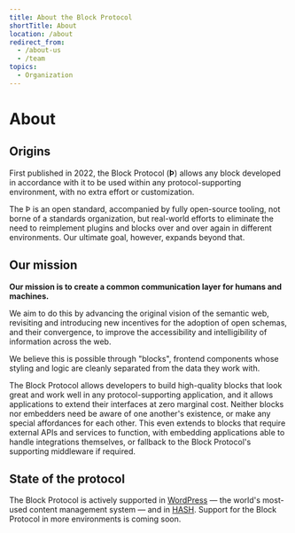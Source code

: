```yaml
---
title: About the Block Protocol
shortTitle: About
location: /about
redirect_from:
  - /about-us
  - /team
topics:
  - Organization
---
```


# About

## Origins

First published in 2022, the Block Protocol (**Þ**) allows any block developed in accordance with it to be used within any protocol-supporting environment, with no extra effort or customization.

The Þ is an open standard, accompanied by fully open-source tooling, not borne of a standards organization, but real-world efforts to eliminate the need to reimplement plugins and blocks over and over again in different environments. Our ultimate goal, however, expands beyond that.

## Our mission

**Our mission is to create a common communication layer for humans and machines.**

We aim to do this by advancing the original vision of the semantic web, revisiting and introducing new incentives for the adoption of open schemas, and their convergence, to improve the accessibility and intelligibility of information across the web.

We believe this is possible through "blocks", frontend components whose styling and logic are cleanly separated from the data they work with.

The Block Protocol allows developers to build high-quality blocks that look great and work well in any protocol-supporting application, and it allows applications to extend their interfaces at zero marginal cost. Neither blocks nor embedders need be aware of one another's existence, or make any special affordances for each other. This even extends to blocks that require external APIs and services to function, with embedding applications able to handle integrations themselves, or fallback to the Block Protocol's supporting middleware if required.

## State of the protocol

The Block Protocol is actively supported in [WordPress](https://blockprotocol.org/wordpress) — the world's most-used content management system — and in [HASH](https://hash.ai/platform/hash). Support for the Block Protocol in more environments is coming soon.
